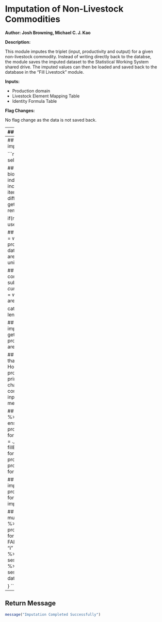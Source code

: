 # Imputation of Non-Livestock Commodities

**Author: Josh Browning, Michael C. J. Kao**

**Description:**

This module imputes the triplet (input, productivity and output) for a given
non-livestock commodity. Instead of writing directly back to the databse,
the module saves the imputed dataset to the Statistical Working System
shared drive. The imputed values can then be loaded and saved back to the
database in the "Fill Livestock" module.

**Inputs:**

* Production domain
* Livestock Element Mapping Table
* Identity Formula Table

**Flag Changes:**

No flag change as the data is not saved back.

---
## Initialisation

load the libraries

```r
suppressMessages({
    library(faosws)
    library(faoswsUtil)
    library(faoswsFlag)
    library(faoswsImputation)
    library(faoswsProduction)
    library(faoswsProcessing)
    library(faoswsEnsure)
    library(magrittr)
    library(dplyr)
})
```

set up for the test environment and parameters

```r
R_SWS_SHARE_PATH = Sys.getenv("R_SWS_SHARE_PATH")
savePath = paste0(R_SWS_SHARE_PATH, "/kao/production/imputation_fit/")
```

This return FALSE if on the Statistical Working System

```r
if(CheckDebug()){

    library(faoswsModules)
    SETTINGS = ReadSettings("sws.yml")

    ## If you're not on the system, your settings will overwrite any others
    R_SWS_SHARE_PATH = SETTINGS[["share"]]

    ## Define where your certificates are stored
    SetClientFiles(SETTINGS[["certdir"]])

    ## Get session information from SWS. Token must be obtained from web interface
    GetTestEnvironment(baseUrl = SETTINGS[["server"]],
                       token = SETTINGS[["token"]])

    savePath = SETTINGS[["save_imputation_path"]]

}
```

Get user specified imputation selection

```r
imputationSelection = swsContext.computationParams$imputation_selection
sessionKey = swsContext.datasets[[1]]
datasetConfig = GetDatasetConfig(domainCode = sessionKey@domain,
                                 datasetCode = sessionKey@dataset)
```

Select the item list based on user input parameter

```r
if(!imputationSelection %in% c("session", "all"))
    stop("Incorrect imputation selection specified")
```

Build processing parameters

```r
processingParameters =
    productionProcessingParameters(datasetConfig = datasetConfig)
```

Get the full imputation Datakey

```r
completeImputationKey = getCompleteImputationKey("production")
```

NOTE (Michael): Since the animal/meat are currently imputed by the
                imputed_slaughtered and synchronise slaughtered module, so
                they should not be imputed here.

TODO (Michael): Merge the this module with the imputed slaughtered and
                synchronise slaughtered as the logic are identical.

```r
liveStockItems =
    getAnimalMeatMapping(R_SWS_SHARE_PATH = R_SWS_SHARE_PATH,
                         onlyMeatChildren = FALSE) %>%
    select(measuredItemParentCPC, measuredItemChildCPC) %>%
    unlist(x = ., use.names = FALSE) %>%
    unique(x = .)
```

This is the complete list of items that are in the imputation list

```r
nonLivestockImputationItems =
    getQueryKey("measuredItemCPC", completeImputationKey) %>%
    setdiff(., liveStockItems)
```

These are the items selected by the users

```r
sessionItems =
    getQueryKey("measuredItemCPC", sessionKey) %>%
    intersect(., nonLivestockImputationItems)
```

Select the commodities based on the user input parameter

```r
selectedItemCode =
    switch(imputationSelection,
           "session" = sessionItems,
           "all" = nonLivestockImputationItems)
```

---
## Perform Imputation
Loop through the commodities to impute the items individually.

```r
for(iter in seq(selectedItemCode)){
    currentItem = selectedItemCode[iter]

    ## Obtain the formula and remove indigenous and biological meat.
    ##
    ## NOTE (Michael): Biological and indigenous meat are currently removed, as
    ##                 they have incorrect data specification. They should be
    ##                 separate item with different item code rather than under
    ##                 different element under the meat code.
    formulaTable =
        getYieldFormula(itemCode = currentItem) %>%
        removeIndigenousBiologicalMeat(formula = .)

    if(nrow(formulaTable) > 1)
        stop("Imputation should only use one formula")

    ## Create the formula parameter list
    formulaParameters =
        with(formulaTable,
             productionFormulaParameters(datasetConfig = datasetConfig,
                                         productionCode = output,
                                         areaHarvestedCode = input,
                                         yieldCode = productivity,
                                         unitConversion = unitConversion)
             )

    ## Update the item/element key according to the current commodity
    subKey = completeImputationKey
    subKey@dimensions$measuredItemCPC@keys = currentItem
    subKey@dimensions$measuredElement@keys =
        with(formulaParameters, c(productionCode, areaHarvestedCode, yieldCode))

    cat("Imputation for item: ", currentItem, " (",  iter, " out of ",
        length(selectedItemCode),")\n")


    ## Start the imputation
    ## Build imputation parameter
    imputationParameters =
        with(formulaParameters,
             getImputationParameters(productionCode = productionCode,
                                     areaHarvestedCode = areaHarvestedCode,
                                     yieldCode = yieldCode)
             )

    ## NOTE (Michael): We now impute the full triplet rather than
    ##                 just production for non-primary
    ##                 products. However, in the imputeModel
    ##                 module, only the production will be
    ##                 selected and imputed for non-primary
    ##                 products.
    ##
    ##                 Nevertheless, we hope to change this and
    ##                 impute the full triplet, for all the
    ##                 commodity. We will need to transfer and
    ##                 sync the inputs just like in the meat
    ##                 case. This will allow us to merge the two
    ##                 components.
    ##

    ## Process the data.
    processedData =
        GetData(subKey) %>%
        preProcessing(data = .) %>%
        ensureProductionInputs(data = .,
                               processingParam = processingParameters,
                               formulaParameters = formulaParameters) %>%
        denormalise(normalisedData = .,
                    denormaliseKey = "measuredElement",
                    fillEmptyRecords = TRUE) %>%
        createTriplet(data = ., formula = formulaTable) %>%
        processProductionDomain(data = .,
                                processingParameters = processingParameters,
                                formulaParameters = formulaParameters)

    ## Perform imputation
    imputed =
        imputeProductionTriplet(
            data = processedData,
            processingParameters = processingParameters,
            formulaParameters = formulaParameters,
            imputationParameters = imputationParameters)


    ## Check the imputation before saving.
    imputed %>%
        mutate(timePointYears = as.character(timePointYears)) %>%
        ensureProductionOutputs(data = .,
                                processingParameters = processingParameters,
                                formulaParameters = formulaParameters,
                                normalised = FALSE) %>%
        normalise(.) %>%
        filter(., flagMethod == "i" |
                  (flagObservationStatus == "I" &
                   flagMethod == "e")) %>%
        ensureProtectedData(data = .,
                            domain = sessionKey@domain,
                            dataset = sessionKey@dataset) %>%
        postProcessing(data = .) %>%
        SaveData(domain = sessionKey@domain,
                 dataset = sessionKey@dataset,
                 data = .)

}
```

---
## Return Message

```r
message("Imputation Completed Successfully")
```

